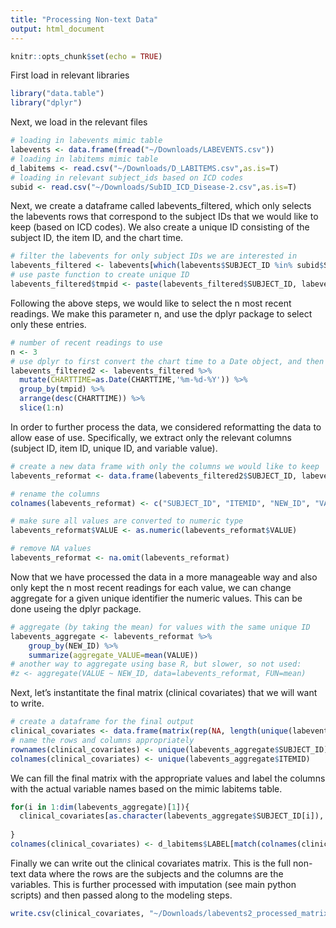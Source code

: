 ```yaml
---
title: "Processing Non-text Data"
output: html_document
---
```


```r
knitr::opts_chunk$set(echo = TRUE)
```

First load in relevant libraries

```r
library("data.table")
library("dplyr")
```

Next, we load in the relevant files

```r
# loading in labevents mimic table
labevents <- data.frame(fread("~/Downloads/LABEVENTS.csv"))
# loading in labitems mimic table
d_labitems <- read.csv("~/Downloads/D_LABITEMS.csv",as.is=T)
# loading in relevant subject_ids based on ICD codes
subid <- read.csv("~/Downloads/SubID_ICD_Disease-2.csv",as.is=T)
```

Next, we create a dataframe called labevents_filtered, which only selects the labevents rows that correspond to the subject IDs that we would like to keep (based on ICD codes). We also create a unique ID consisting of the subject ID, the item ID, and the chart time. 
```r
# filter the labevents for only subject IDs we are interested in
labevents_filtered <- labevents[which(labevents$SUBJECT_ID %in% subid$SUBJECT_ID),]
# use paste function to create unique ID
labevents_filtered$tmpid <- paste(labevents_filtered$SUBJECT_ID, labevents_filtered$ITEMID, labevents_filtered$CHARTTIME, sep="~")
```

Following the above steps, we would like to select the n most recent readings. We make this parameter n, and use the dplyr package to select only these entries.

```r
# number of recent readings to use
n <- 3
# use dplyr to first convert the chart time to a Date object, and then to group by the unique ID and only select the n most recent readings
labevents_filtered2 <- labevents_filtered %>%
  mutate(CHARTTIME=as.Date(CHARTTIME,'%m-%d-%Y')) %>%
  group_by(tmpid) %>%
  arrange(desc(CHARTTIME)) %>%
  slice(1:n)
```

In order to further process the data, we considered reformatting the data to allow ease of use. Specifically, we extract only the relevant columns (subject ID, item ID, unique ID, and variable value).

```r
# create a new data frame with only the columns we would like to keep
labevents_reformat <- data.frame(labevents_filtered2$SUBJECT_ID, labevents_filtered2$ITEMID, cbind(paste(labevents_filtered2$SUBJECT_ID,labevents_filtered2$ITEMID,sep="~"), labevents_filtered2$VALUENUM))

# rename the columns
colnames(labevents_reformat) <- c("SUBJECT_ID", "ITEMID", "NEW_ID", "VALUE")

# make sure all values are converted to numeric type
labevents_reformat$VALUE <- as.numeric(labevents_reformat$VALUE)

# remove NA values
labevents_reformat <- na.omit(labevents_reformat)


```

Now that we have processed the data in a more manageable way and also only kept the n most recent readings for each value, we can change aggregate for a given unique identifier the numeric values. This can be done useing the dplyr package.

```r
# aggregate (by taking the mean) for values with the same unique ID
labevents_aggregate <- labevents_reformat %>%
    group_by(NEW_ID) %>%
    summarize(aggregate_VALUE=mean(VALUE))
# another way to aggregate using base R, but slower, so not used:
#z <- aggregate(VALUE ~ NEW_ID, data=labevents_reformat, FUN=mean)
```

Next, let's instantitate the final matrix (clinical covariates) that we will want to write.

```r
# create a dataframe for the final output
clinical_covariates <- data.frame(matrix(rep(NA, length(unique(labevents_aggregate$SUBJECT_ID))*length(unique(labevents_aggregate$ITEMID))), nrow=length(unique(labevents_aggregate$SUBJECT_ID))))
# name the rows and columns appropriately
rownames(clinical_covariates) <- unique(labevents_aggregate$SUBJECT_ID)
colnames(clinical_covariates) <- unique(labevents_aggregate$ITEMID)
```

We can fill the final matrix with the appropriate values and label the columns with the actual variable names based on the mimic labitems table.

```r
for(i in 1:dim(labevents_aggregate)[1]){
  clinical_covariates[as.character(labevents_aggregate$SUBJECT_ID[i]), as.character(labevents_aggregate$ITEMID[i])] <- labevents_aggregate$aggregate_VALUE[i]
 
}
colnames(clinical_covariates) <- d_labitems$LABEL[match(colnames(clinical_covariates), d_labitems$ITEMID)]
```

Finally we can write out the clinical covariates matrix. This is the full non-text data where the rows are the subjects and the columns are the variables. This is further processed with imputation (see main python scripts) and then passed along to the modeling steps.

```r
write.csv(clinical_covariates, "~/Downloads/labevents2_processed_matrix.csv",quote = F)

```
